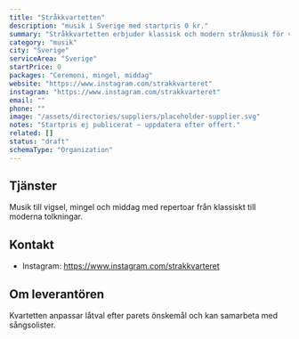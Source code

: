 ```yaml
---
title: "Stråkkvartetten"
description: "musik i Sverige med startpris 0 kr."
summary: "Stråkkvartetten erbjuder klassisk och modern stråkmusik för vigsel och middag."
category: "musik"
city: "Sverige"
serviceArea: "Sverige"
startPrice: 0
packages: "Ceremoni, mingel, middag"
website: "https://www.instagram.com/strakkvarteret"
instagram: "https://www.instagram.com/strakkvarteret"
email: ""
phone: ""
image: "/assets/directories/suppliers/placeholder-supplier.svg"
notes: "Startpris ej publicerat – uppdatera efter offert."
related: []
status: "draft"
schemaType: "Organization"
---
```


## Tjänster

Musik till vigsel, mingel och middag med repertoar från klassiskt till moderna tolkningar.

## Kontakt

- Instagram: https://www.instagram.com/strakkvarteret

## Om leverantören

Kvartetten anpassar låtval efter parets önskemål och kan samarbeta med sångsolister.
